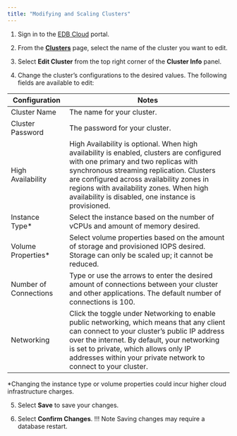 ```yaml
---
title: "Modifying and Scaling Clusters"
---
```


1. Sign in to the [EDB Cloud](https://portal.edbcloud.com) portal.

1. From the [**Clusters**](https://portal.edbcloud.com/clusters) page, select the name of the cluster you want to edit.

2. Select **Edit Cluster** from the top right corner of the **Cluster Info** panel.
3. Change the cluster’s configurations to the desired values. The following fields are available to edit:

| Configuration | Notes |
| ------------- | ----- |
| Cluster Name  | The name for your cluster. |
| Cluster Password | The password for your cluster. |
| High Availability | High Availability is optional. When high availability is enabled, clusters are configured with one primary and two replicas with synchronous streaming replication. Clusters are configured across availability zones in regions with availability zones. When high availability is disabled, one instance is provisioned. |
| Instance Type* | Select the instance based on the number of vCPUs and amount of memory desired. |
| Volume Properties* | Select volume properties based on the amount of storage and provisioned IOPS desired. Storage can only be scaled up; it cannot be reduced. |
| Number of Connections | Type or use the arrows to enter the desired amount of connections between your cluster and other applications. The default number of connections is 100. |
| Networking | Click the toggle under Networking to enable public networking, which means that any client can connect to your cluster’s public IP address over the internet. By default, your networking is set to private, which allows only IP addresses within your private network to connect to your cluster. |

*Changing the instance type or volume properties could incur higher cloud infrastructure charges.

5. Select **Save** to save your changes.

6. Select **Confirm Changes**. 
!!! Note
    Saving changes may require a database restart.
